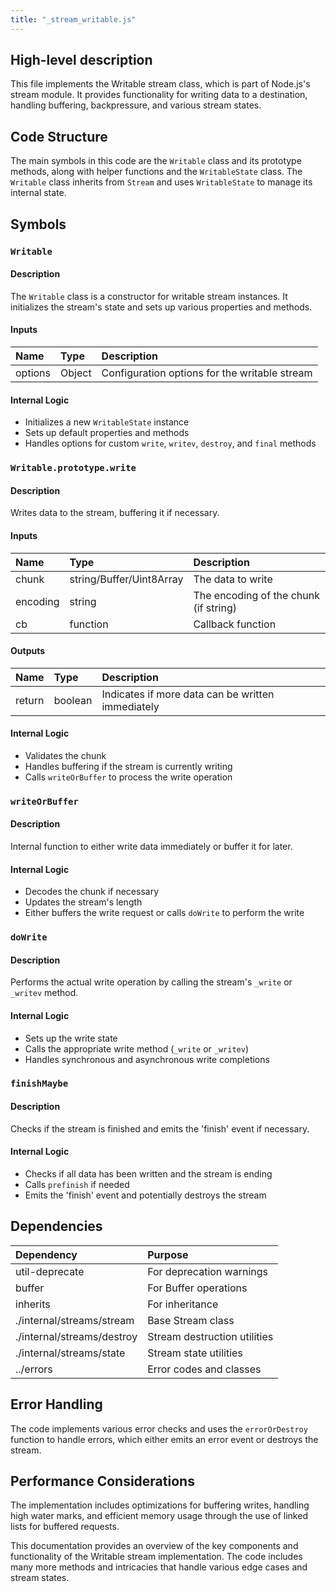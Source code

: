 ```yaml
---
title: "_stream_writable.js"
---
```


## High-level description
This file implements the Writable stream class, which is part of Node.js's stream module. It provides functionality for writing data to a destination, handling buffering, backpressure, and various stream states.

## Code Structure
The main symbols in this code are the `Writable` class and its prototype methods, along with helper functions and the `WritableState` class. The `Writable` class inherits from `Stream` and uses `WritableState` to manage its internal state.

## Symbols

### `Writable`
#### Description
The `Writable` class is a constructor for writable stream instances. It initializes the stream's state and sets up various properties and methods.

#### Inputs
| Name | Type | Description |
|:-----|:-----|:------------|
| options | Object | Configuration options for the writable stream |

#### Internal Logic
- Initializes a new `WritableState` instance
- Sets up default properties and methods
- Handles options for custom `write`, `writev`, `destroy`, and `final` methods

### `Writable.prototype.write`
#### Description
Writes data to the stream, buffering it if necessary.

#### Inputs
| Name | Type | Description |
|:-----|:-----|:------------|
| chunk | string/Buffer/Uint8Array | The data to write |
| encoding | string | The encoding of the chunk (if string) |
| cb | function | Callback function |

#### Outputs
| Name | Type | Description |
|:-----|:-----|:------------|
| return | boolean | Indicates if more data can be written immediately |

#### Internal Logic
- Validates the chunk
- Handles buffering if the stream is currently writing
- Calls `writeOrBuffer` to process the write operation

### `writeOrBuffer`
#### Description
Internal function to either write data immediately or buffer it for later.

#### Internal Logic
- Decodes the chunk if necessary
- Updates the stream's length
- Either buffers the write request or calls `doWrite` to perform the write

### `doWrite`
#### Description
Performs the actual write operation by calling the stream's `_write` or `_writev` method.

#### Internal Logic
- Sets up the write state
- Calls the appropriate write method (`_write` or `_writev`)
- Handles synchronous and asynchronous write completions

### `finishMaybe`
#### Description
Checks if the stream is finished and emits the 'finish' event if necessary.

#### Internal Logic
- Checks if all data has been written and the stream is ending
- Calls `prefinish` if needed
- Emits the 'finish' event and potentially destroys the stream

## Dependencies
| Dependency | Purpose |
|:-----------|:--------|
| util-deprecate | For deprecation warnings |
| buffer | For Buffer operations |
| inherits | For inheritance |
| ./internal/streams/stream | Base Stream class |
| ./internal/streams/destroy | Stream destruction utilities |
| ./internal/streams/state | Stream state utilities |
| ../errors | Error codes and classes |

## Error Handling
The code implements various error checks and uses the `errorOrDestroy` function to handle errors, which either emits an error event or destroys the stream.

## Performance Considerations
The implementation includes optimizations for buffering writes, handling high water marks, and efficient memory usage through the use of linked lists for buffered requests.

This documentation provides an overview of the key components and functionality of the Writable stream implementation. The code includes many more methods and intricacies that handle various edge cases and stream states.